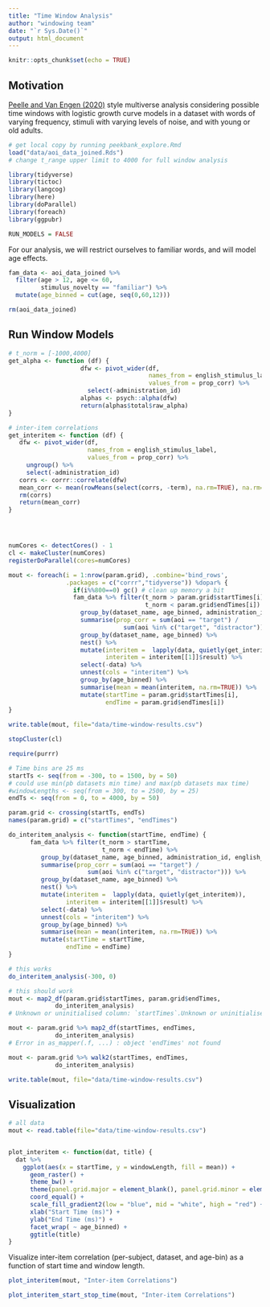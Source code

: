 ```yaml
---
title: "Time Window Analysis"
author: "windowing team"
date: "`r Sys.Date()`"
output: html_document
---
```


```r
knitr::opts_chunk$set(echo = TRUE)
```

## Motivation

[Peelle and Van Engen (2020)](https://psyarxiv.com/pc3da/) style multiverse analysis considering possible time windows with logistic growth curve models in a dataset with words of varying frequency, stimuli with varying levels of noise, and with young or old adults. 

```r
# get local copy by running peekbank_explore.Rmd
load("data/aoi_data_joined.Rds") 
# change t_range upper limit to 4000 for full window analysis

library(tidyverse)
library(tictoc)
library(langcog)
library(here)
library(doParallel)
library(foreach)
library(ggpubr)

RUN_MODELS = FALSE
```

For our analysis, we will restrict ourselves to familiar words, and will model age effects.

```r
fam_data <- aoi_data_joined %>%
  filter(age > 12, age <= 60, 
         stimulus_novelty == "familiar") %>%
  mutate(age_binned = cut(age, seq(0,60,12))) 

rm(aoi_data_joined)
```


## Run Window Models


```r
# t_norm = [-1000,4000] 
get_alpha <- function (df) {
                    dfw <- pivot_wider(df,
                                       names_from = english_stimulus_label,
                                       values_from = prop_corr) %>%
                      select(-administration_id)
                    alphas <- psych::alpha(dfw)
                    return(alphas$total$raw_alpha)
}

# inter-item correlations
get_interitem <- function (df) {
   dfw <- pivot_wider(df,
                      names_from = english_stimulus_label,
                      values_from = prop_corr) %>%
     ungroup() %>%
     select(-administration_id)
   corrs <- corrr::correlate(dfw)
   mean_corr <- mean(rowMeans(select(corrs, -term), na.rm=TRUE), na.rm=TRUE)
   rm(corrs)
   return(mean_corr)
}




numCores <- detectCores() - 1
cl <- makeCluster(numCores)
registerDoParallel(cores=numCores)

mout <- foreach(i = 1:nrow(param.grid), .combine='bind_rows',
                .packages = c("corrr","tidyverse")) %dopar% {
                  if(i%%800==0) gc() # clean up memory a bit
                  fam_data %>% filter(t_norm > param.grid$startTimes[i], 
                                      t_norm < param.grid$endTimes[i]) %>%
                    group_by(dataset_name, age_binned, administration_id, english_stimulus_label) %>%
                    summarise(prop_corr = sum(aoi == "target") /
                                sum(aoi %in% c("target", "distractor"))) %>%
                    group_by(dataset_name, age_binned) %>%
                    nest() %>%
                    mutate(interitem =  lapply(data, quietly(get_interitem)),
                           interitem = interitem[[1]]$result) %>%
                    select(-data) %>%
                    unnest(cols = "interitem") %>%
                    group_by(age_binned) %>%
                    summarise(mean = mean(interitem, na.rm=TRUE)) %>%
                    mutate(startTime = param.grid$startTimes[i],
                           endTime = param.grid$endTimes[i])
} 
  
write.table(mout, file="data/time-window-results.csv")

stopCluster(cl)
```

```r
require(purrr)

# Time bins are 25 ms 
startTs <- seq(from = -300, to = 1500, by = 50) 
# could use min(pb datasets min time) and max(pb datasets max time)
#windowLengths <- seq(from = 300, to = 2500, by = 25)
endTs <- seq(from = 0, to = 4000, by = 50)

param.grid <- crossing(startTs, endTs)
names(param.grid) = c("startTimes", "endTimes")

do_interitem_analysis <- function(startTime, endTime) {
      fam_data %>% filter(t_norm > startTime, 
                          t_norm < endTime) %>%
         group_by(dataset_name, age_binned, administration_id, english_stimulus_label) %>%
         summarise(prop_corr = sum(aoi == "target") /
                      sum(aoi %in% c("target", "distractor"))) %>%
         group_by(dataset_name, age_binned) %>%
         nest() %>%
         mutate(interitem =  lapply(data, quietly(get_interitem)),
                interitem = interitem[[1]]$result) %>%
         select(-data) %>%
         unnest(cols = "interitem") %>%
         group_by(age_binned) %>%
         summarise(mean = mean(interitem, na.rm=TRUE)) %>%
         mutate(startTime = startTime,
                endTime = endTime)
}

# this works
do_interitem_analysis(-300, 0)

# this should work
mout <- map2_df(param.grid$startTimes, param.grid$endTimes, 
             do_interitem_analysis)
# Unknown or uninitialised column: `startTimes`.Unknown or uninitialised column: `endTimes`.

mout <- param.grid %>% map2_df(startTimes, endTimes, 
             do_interitem_analysis)
# Error in as_mapper(.f, ...) : object 'endTimes' not found

mout <- param.grid %>% walk2(startTimes, endTimes, 
             do_interitem_analysis)

write.table(mout, file="data/time-window-results.csv")             

```


## Visualization 

```r
# all data
mout <- read.table(file="data/time-window-results.csv")


plot_interitem <- function(dat, title) {
  dat %>% 
    ggplot(aes(x = startTime, y = windowLength, fill = mean)) +
      geom_raster() +
      theme_bw() +
      theme(panel.grid.major = element_blank(), panel.grid.minor = element_blank()) +
      coord_equal() + 
      scale_fill_gradient2(low = "blue", mid = "white", high = "red") +
      xlab("Start Time (ms)") +
      ylab("End Time (ms)") +
      facet_wrap( ~ age_binned) +
      ggtitle(title) 
}

```


Visualize inter-item correlation (per-subject, dataset, and age-bin) as a function of start time and window length.


```r
plot_interitem(mout, "Inter-item Correlations")
```

```r
plot_interitem_start_stop_time(mout, "Inter-item Correlations")
```